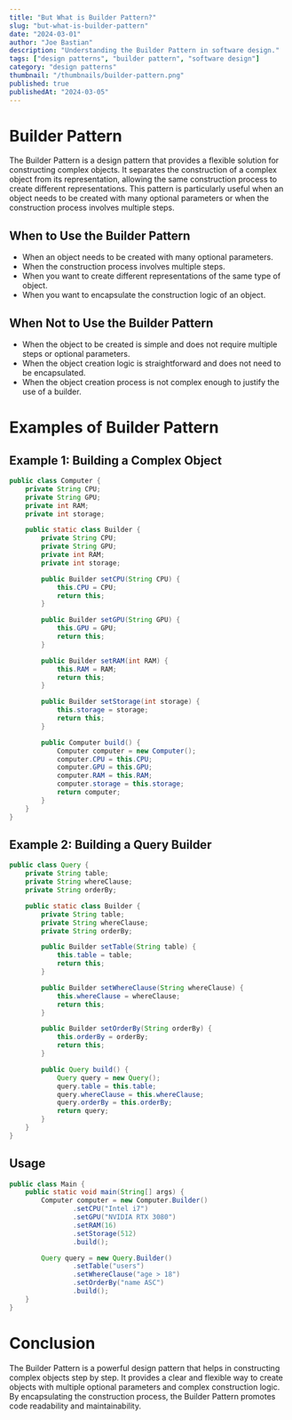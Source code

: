 ```yaml
---
title: "But What is Builder Pattern?"
slug: "but-what-is-builder-pattern"
date: "2024-03-01"
author: "Joe Bastian"
description: "Understanding the Builder Pattern in software design."
tags: ["design patterns", "builder pattern", "software design"]
category: "design patterns"
thumbnail: "/thumbnails/builder-pattern.png"
published: true 
publishedAt: "2024-03-05"
---
```


# Builder Pattern

The Builder Pattern is a design pattern that provides a flexible solution for constructing complex objects. It separates the construction of a complex object from its representation, allowing the same construction process to create different representations. This pattern is particularly useful when an object needs to be created with many optional parameters or when the construction process involves multiple steps.

## When to Use the Builder Pattern

- When an object needs to be created with many optional parameters.
- When the construction process involves multiple steps.
- When you want to create different representations of the same type of object.
- When you want to encapsulate the construction logic of an object.

## When Not to Use the Builder Pattern

- When the object to be created is simple and does not require multiple steps or optional parameters.
- When the object creation logic is straightforward and does not need to be encapsulated.
- When the object creation process is not complex enough to justify the use of a builder.

# Examples of Builder Pattern

## Example 1: Building a Complex Object

```java
public class Computer {
    private String CPU;
    private String GPU;
    private int RAM;
    private int storage;

    public static class Builder {
        private String CPU;
        private String GPU;
        private int RAM;
        private int storage;

        public Builder setCPU(String CPU) {
            this.CPU = CPU;
            return this;
        }

        public Builder setGPU(String GPU) {
            this.GPU = GPU;
            return this;
        }

        public Builder setRAM(int RAM) {
            this.RAM = RAM;
            return this;
        }

        public Builder setStorage(int storage) {
            this.storage = storage;
            return this;
        }

        public Computer build() {
            Computer computer = new Computer();
            computer.CPU = this.CPU;
            computer.GPU = this.GPU;
            computer.RAM = this.RAM;
            computer.storage = this.storage;
            return computer;
        }
    }
}
```

## Example 2: Building a Query Builder

```java
public class Query {
    private String table;
    private String whereClause;
    private String orderBy;

    public static class Builder {
        private String table;
        private String whereClause;
        private String orderBy;

        public Builder setTable(String table) {
            this.table = table;
            return this;
        }

        public Builder setWhereClause(String whereClause) {
            this.whereClause = whereClause;
            return this;
        }

        public Builder setOrderBy(String orderBy) {
            this.orderBy = orderBy;
            return this;
        }

        public Query build() {
            Query query = new Query();
            query.table = this.table;
            query.whereClause = this.whereClause;
            query.orderBy = this.orderBy;
            return query;
        }
    }
}
```

## Usage

```java
public class Main {
    public static void main(String[] args) {
        Computer computer = new Computer.Builder()
                .setCPU("Intel i7")
                .setGPU("NVIDIA RTX 3080")
                .setRAM(16)
                .setStorage(512)
                .build();

        Query query = new Query.Builder()
                .setTable("users")
                .setWhereClause("age > 18")
                .setOrderBy("name ASC")
                .build();
    }
}
```

# Conclusion

The Builder Pattern is a powerful design pattern that helps in constructing complex objects step by step. It provides a clear and flexible way to create objects with multiple optional parameters and complex construction logic. By encapsulating the construction process, the Builder Pattern promotes code readability and maintainability.
